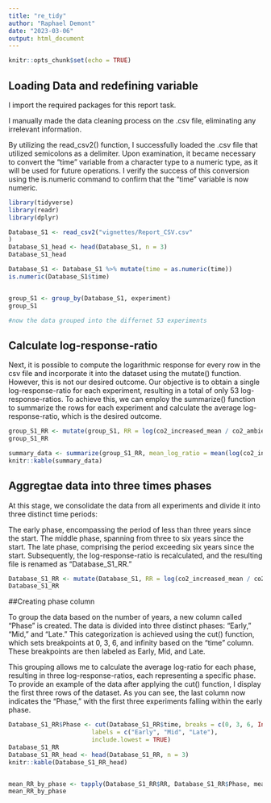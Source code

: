```yaml
---
title: "re_tidy"
author: "Raphael Demont"
date: "2023-03-06"
output: html_document
---
```


```r
knitr::opts_chunk$set(echo = TRUE)
```


## Loading Data and redefining variable

I import the required packages for this report task.

I manually made the data cleaning process on the .csv file, eliminating any irrelevant information.

By utilizing the read_csv2() function, I successfully loaded the .csv file that utilized semicolons as a delimiter. Upon examination, it became necessary to convert the "time" variable from a character type to a numeric type, as it will be used for future operations. I verify the success of this conversion using the is.numeric command to confirm that the "time" variable is now numeric.




```r

library(tidyverse)
library(readr)
library(dplyr)

Database_S1 <- read_csv2("vignettes/Report_CSV.csv"
)
Database_S1_head <- head(Database_S1, n = 3)
Database_S1_head

Database_S1 <- Database_S1 %>% mutate(time = as.numeric(time))
is.numeric(Database_S1$time)


group_S1 <- group_by(Database_S1, experiment)
group_S1

#now the data grouped into the differnet 53 experiments

```


## Calculate log-response-ratio 

Next, it is possible to compute the logarithmic response for every row in the csv file and incorporate it into the dataset using the mutate() function. However, this is not our desired outcome. Our objective is to obtain a single log-response-ratio for each experiment, resulting in a total of only 53 log-response-ratios. To achieve this, we can employ the summarize() function to summarize the rows for each experiment and calculate the average log-response-ratio, which is the desired outcome.



```r
group_S1_RR <- mutate(group_S1, RR = log(co2_increased_mean / co2_ambient_mean))
group_S1_RR

summary_data <- summarize(group_S1_RR, mean_log_ratio = mean(log(co2_increased_mean / co2_ambient_mean)))
knitr::kable(summary_data)
```

## Aggregtae data into three times phases

At this stage, we consolidate the data from all experiments and divide it into three distinct time periods:

The early phase, encompassing the period of less than three years since the start.
The middle phase, spanning from three to six years since the start.
The late phase, comprising the period exceeding six years since the start.
Subsequently, the log-response-ratio is recalculated, and the resulting file is renamed as "Database_S1_RR."


```r
Database_S1_RR <- mutate(Database_S1, RR = log(co2_increased_mean / co2_ambient_mean))
Database_S1_RR
```

##Creating phase column


To group the data based on the number of years, a new column called "Phase" is created. The data is divided into three distinct phases: "Early," "Mid," and "Late." This categorization is achieved using the cut() function, which sets breakpoints at 0, 3, 6, and infinity based on the "time" column. These breakpoints are then labeled as Early, Mid, and Late.

This grouping allows me to calculate the average log-ratio for each phase, resulting in three log-response-ratios, each representing a specific phase. To provide an example of the data after applying the cut() function, I display the first three rows of the dataset. As you can see, the last column now indicates the "Phase," with the first three experiments falling within the early phase.

```r
Database_S1_RR$Phase <- cut(Database_S1_RR$time, breaks = c(0, 3, 6, Inf), 
                       labels = c("Early", "Mid", "Late"), 
                       include.lowest = TRUE)
Database_S1_RR
Database_S1_RR_head <- head(Database_S1_RR, n = 3)
knitr::kable(Database_S1_RR_head)


mean_RR_by_phase <- tapply(Database_S1_RR$RR, Database_S1_RR$Phase, mean)
mean_RR_by_phase
```



####
